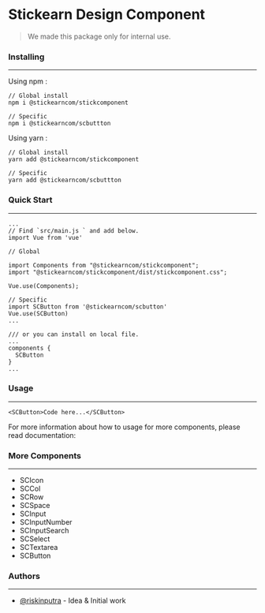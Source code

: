 
<Meta title="Introduction" />

<style>{`
  .subheading {
    --mediumdark: '#999999';
    font-weight: 900;
    font-size: 13px;
    color: #999;
    letter-spacing: 6px;
    line-height: 24px;
    text-transform: uppercase;
    margin-bottom: 12px;
    margin-top: 40px;
  }

  
`}</style>

# Stickearn Design Component

> We made this package only for internal use.

### Installing
___
Using npm :
```
// Global install
npm i @stickearncom/stickcomponent

// Specific
npm i @stickearncom/scbuttton
```

Using yarn :
```
// Global install
yarn add @stickearncom/stickcomponent

// Specific
yarn add @stickearncom/scbuttton
```

### Quick Start
___
```
...
// Find `src/main.js ` and add below.
import Vue from 'vue'

// Global

import Components from "@stickearncom/stickcomponent";
import "@stickearncom/stickcomponent/dist/stickcomponent.css";

Vue.use(Components);

// Specific
import SCButton from '@stickearncom/scbutton'
Vue.use(SCButton)
...

/// or you can install on local file.
...
components {
  SCButton
}
...
```

### Usage
___
```
<SCButton>Code here...</SCButton>
```

For more information about how to usage for more components, please read documentation:

### More Components
___
- SCIcon
- SCCol
- SCRow
- SCSpace
- SCInput
- SCInputNumber
- SCInputSearch
- SCSelect
- SCTextarea
- SCButton

### Authors
___
- [@riskinputra](https://github.com/riskinputra) - Idea & Initial work


